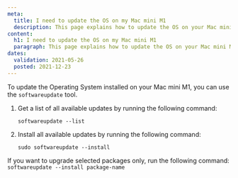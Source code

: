 ```yaml
---
meta:
  title: I need to update the OS on my Mac mini M1
  description: This page explains how to update the OS on your Mac mini M1
content:
  h1: I need to update the OS on my Mac mini M1
  paragraph: This page explains how to update the OS on your Mac mini M1
dates:
  validation: 2021-05-26
  posted: 2021-12-23
---
```


To update the Operating System installed on your Mac mini M1, you can use the `softwareupdate` tool.

1. Get a list of all available updates by running the following command:

    ```
    softwareupdate --list
    ```

2. Install all available updates by running the following command:

    ```
    sudo softwareupdate --install
    ```

<Message type="note">

If you want to upgrade selected packages only, run the following command: `softwareupdate --install package-name`

</Message>
